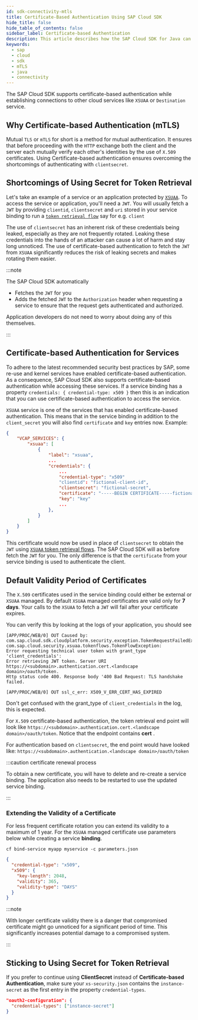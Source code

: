 ```yaml
---
id: sdk-connectivity-mtls
title: Certificate-Based Authentication Using SAP Cloud SDK
hide_title: false
hide_table_of_contents: false
sidebar_label: Certificate-based Authentication
description: This article describes how the SAP Cloud SDK for Java can be used to establish connections to other cloud services using mTLS
keywords:
  - sap
  - cloud
  - sdk
  - mTLS
  - java
  - connectivity
---
```


The SAP Cloud SDK supports certificate-based authentication while establishing connections to other cloud services like `XSUAA` or `Destination` service.

## Why Certificate-based Authentication (mTLS)

Mutual `TLS` or `mTLS` for short is a method for mutual authentication.
It ensures that before proceeding with the `HTTP` exchange both the client and the server each mutually verify each other's identities by the use of `X.509` certificates.
Using Certificate-based authentication ensures overcoming the shortcomings of authenticating with `clientsecret`.

## Shortcomings of Using Secret for Token Retrieval

Let's take an example of a service or an application protected by [`XSUAA`](https://help.sap.com/viewer/65de2977205c403bbc107264b8eccf4b/Cloud/en-US/6373bb7a96114d619bfdfdc6f505d1b9.html).
To access the service or application, you'll need a `JWT`.
You will usually fetch a `JWT` by providing `clientid`, `clientsecret` and `uri` stored in your service binding to run a [`token retrieval flow`](https://github.com/SAP/cloud-security-xsuaa-integration/tree/main/token-client) say for e.g. `client`

The use of `clientsecret` has an inherent risk of these credentials being leaked, especially as they are not frequently rotated.
Leaking these credentials into the hands of an attacker can cause a lot of harm and stay long unnoticed.
The use of certificate-based authentication to fetch the `JWT` from `XSUAA` significantly reduces the risk of leaking secrets and makes rotating them easier.

:::note

The SAP Cloud SDK automatically

- Fetches the `JWT` for you
- Adds the fetched `JWT` to the `Authorization` header when requesting a service to ensure that the request gets authenticated and authorized.

Application developers do not need to worry about doing any of this themselves.

:::

## Certificate-based Authentication for Services

To adhere to the latest recommended security best practices by SAP, some re-use and kernel services have enabled certificate-based authentication.
As a consequence, SAP Cloud SDK also supports certificate-based authentication while accessing these services.
If a service binding has a property `credentials: { credential-type: x509 }` then this is an indication that you can use certificate-based authentication to access the service.

`XSUAA` service is one of the services that has enabled certificate-based authentication.
This means that in the service binding in addition to the `client_secret` you will also find `certificate` and `key` entries now.
Example:

```json
{
    "VCAP_SERVICES": {
		"xsuaa": [
			{
				"label": "xsuaa",
				...
				"credentials": {
				    ...
				    "credential-type": "x509"
					"clientid": "fictional-client-id",
					"clientsecret": "fictional-secret",
					"certificate": "-----BEGIN CERTIFICATE-----fictional-certificate-----END CERTIFICATE-----\n",
					"key": "key"
					...
				},
			}
		]
	}
}
```

This certificate would now be used in place of `clientsecret` to obtain the `JWT` using [`XSUAA` token retrieval flows](https://github.com/SAP/cloud-security-xsuaa-integration/tree/main/token-client).
The SAP Cloud SDK will as before fetch the `JWT` for you.
The only difference is that the `certificate` from your service binding is used to authenticate the client.

## Default Validity Period of Certificates

The `X.509` certificates used in the service binding could either be external or `XSUAA` managed.
By default `XSUAA` managed certificates are valid only for **7 days**.
Your calls to the `XSUAA` to fetch a `JWT` will fail after your certificate expires.

You can verify this by looking at the logs of your application, you should see

```
[APP/PROC/WEB/0] OUT Caused by: com.sap.cloud.sdk.cloudplatform.security.exception.TokenRequestFailedException:
com.sap.cloud.security.xsuaa.tokenflows.TokenFlowException:
Error requesting technical user token with grant_type 'client_credentials':
Error retrieving JWT token. Server URI https://<subdomain>.authentication.cert.<landscape domain>/oauth/token.
Http status code 400. Response body '400 Bad Request: TLS handshake failed.

[APP/PROC/WEB/0] OUT ssl_c_err: X509_V_ERR_CERT_HAS_EXPIRED
```

Don't get confused with the grant_type of `client_credentials` in the log, this is expected.

For `X.509` certificate-based authentication, the token retrieval end point will look like
`https://<subdomain>.authentication.cert.<landscape domain>/oauth/token`.
Notice that the endpoint contains **cert** .

For authentication based on `clientsecret`, the end point would have looked like: `https://<subdomain>.authentication.<landscape domain>/oauth/token`

:::caution certificate renewal process

To obtain a new certificate, you will have to delete and re-create a service binding.
The application also needs to be restarted to use the updated service binding.

:::

### Extending the Validity of a Certificate

For less frequent certificate rotation you can extend its validity to a maximum of 1 year.
For the `XSUAA` managed certificate use parameters below while creating a service **binding**.

`cf bind-service myapp myservice -c parameters.json`

```json
{
  "credential-type": "x509",
  "x509": {
    "key-length": 2048,
    "validity": 365,
    "validity-type": "DAYS"
  }
}
```

:::note

With longer certificate validity there is a danger that compromised certificate might go unnoticed for a significant period of time.
This significantly increases potential damage to a compromised system.

:::

## Sticking to Using Secret for Token Retrieval

If you prefer to continue using **ClientSecret** instead of **Certificate-based Authentication**, make sure your `xs-security.json` contains the `instance-secret` as the first entry in the property `credential-types`.

```json
"oauth2-configuration": {
  "credential-types": ["instance-secret"]
}
```
